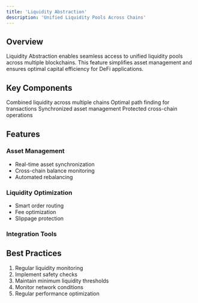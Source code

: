 ```yaml
---
title: 'Liquidity Abstraction'
description: 'Unified Liquidity Pools Across Chains'
---
```


## Overview

Liquidity Abstraction enables seamless access to unified liquidity pools across multiple blockchains. This feature simplifies asset management and ensures optimal capital efficiency for DeFi applications.

## Key Components

<CardGroup cols={2}>
  <Card title="Unified Pools" icon="water">
    Combined liquidity across multiple chains
  </Card>
  <Card title="Smart Routing" icon="route">
    Optimal path finding for transactions
  </Card>
  <Card title="Real-time Sync" icon="arrows-rotate">
    Synchronized asset management
  </Card>
  <Card title="Risk Management" icon="shield">
    Protected cross-chain operations
  </Card>
</CardGroup>

## Features

### Asset Management
- Real-time asset synchronization
- Cross-chain balance monitoring
- Automated rebalancing

### Liquidity Optimization
- Smart order routing
- Fee optimization
- Slippage protection

### Integration Tools 

## Best Practices

1. Regular liquidity monitoring
2. Implement safety checks
3. Maintain minimum liquidity thresholds
4. Monitor network conditions
5. Regular performance optimization 